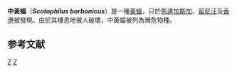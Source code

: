 {{Speciesbox
| genus = Scotophilus
| species = borbonicus
| status = EN
| trend = down
| status_system = iucn3.1
| status_ref = <ref name=iucn>{{IUCN2006|assessors=Andriafidison, D, Cardiff, S.G., Goodman, S.M., Hutson, A.M., Jenkins, R.K.B., Kofoky, A.F., Racey, P.A., Ranivo, J., Ratrimomanarivo, F.H. & Razafimanahaka, H.J.|year=2008|id=20064|title=Scotophilus borbonicus|downloaded=2009-03-24}}</ref>
| authority = (É. Geoffroy, [[1803|1803]])
}}

'''中黃蝠'''（'''''Scotophilus borbonicus'''''）是一種[[黃蝠|黃蝠]]，只於[[馬達加斯加|馬達加斯加]]、[[留尼汪|留尼汪]]及[[香港|香港]]被發現。由於其棲息地被人破壞，中黃蝠被列為瀕危物種。

== 参考文献 == 
{{reflist}}
{{Taxonbar|from=Q1830267}}

[[Category:高头蝠属|Z]]
[[Category:1803年描述的动物|Z]]


{{bat-stub}}
